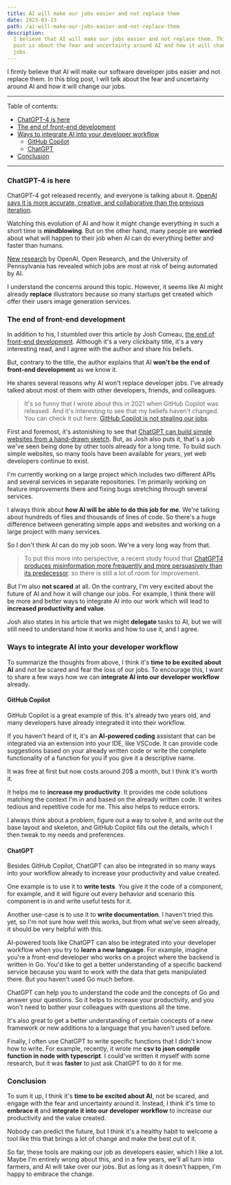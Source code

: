 ```yaml
---
title: AI will make our jobs easier and not replace them
date: 2023-03-23
path: /ai-will-make-our-jobs-easier-and-not-replace-them
description:
  I believe that AI will make our jobs easier and not replace them. This blog
  post is about the fear and uncertainty around AI and how it will change our
  jobs.
---
```


I firmly believe that AI will make our software developer jobs easier and not
replace them. In this blog post, I will talk about the fear and uncertainty
around AI and how it will change our jobs.

---

Table of contents:

- [ChatGPT-4 is here](#chatgpt-4-is-here)
- [The end of front-end development](#the-end-of-front-end-development)
- [Ways to integrate AI into your developer workflow](#ways-to-integrate-ai-into-your-developer-workflow)
  - [GitHub Copilot](#github-copilot)
  - [ChatGPT](#chatgpt)
- [Conclusion](#conclusion)

---

### ChatGPT-4 is here <a id="chatgpt-4-is-here"></a>

ChatGPT-4 got released recently, and everyone is talking about it.
[OpenAI says it is more accurate, creative, and collaborative than the previous iteration](https://openai.com/product/gpt-4).

Watching this evolution of AI and how it might change everything in such a short
time is **mindblowing**. But on the other hand, many people are **worried**
about what will happen to their job when AI can do everything better and faster
than humans.

[New research](https://arxiv.org/pdf/2303.10130.pdf) by OpenAI, Open Research,
and the University of Pennsylvania has revealed which jobs are most at risk of
being automated by AI.

I understand the concerns around this topic. However, it seems like AI might
already **replace** illustrators because so many startups get created which
offer their users image generation services.

### The end of front-end development <a id="the-end-of-front-end-development"></a>

In addition to his, I stumbled over this article by Josh Comeau,
[the end of front-end development](https://www.joshwcomeau.com/blog/the-end-of-frontend-development/).
Although it's a very clickbaity title, it's a very interesting read, and I agree
with the author and share his beliefs.

But, contrary to the title, the author explains that AI **won't be the end of
front-end development** as we know it.

He shares several reasons why AI won't replace developer jobs. I've already
talked about most of them with other developers, friends, and colleagues.

> It's so funny that I wrote about this in 2021 when GitHub Copilot was
> released. And it's interesting to see that my beliefs haven't changed. You can
> check it out here:
> [GitHub Copilot is not stealing our jobs](/blog/github-copilot-is-not-stealing-our-jobs).

First and foremost, it's astonishing to see that
[ChatGPT can build simple websites from a hand-drawn sketch](https://twitter.com/rowancheung/status/1635744529587359756).
But, as Josh also puts it, that's a job we've seen being done by other tools
already for a long time. To build such simple websites, so many tools have been
available for years, yet web developers continue to exist.

I'm currently working on a large project which includes two different APIs and
several services in separate repositories. I'm primarily working on feature
improvements there and fixing bugs stretching through several services.

I always think about **how AI will be able to do this job for me**. We're
talking about hundreds of files and thousands of lines of code. So there's a
huge difference between generating simple apps and websites and working on a
large project with many services.

So I don't think AI can do my job soon. We're a very long way from that.

> To put this more into perspective, a recent study found that
> [ChatGPT4 produces misinformation more frequently and more persuasively than its predecessor](https://www.newsguardtech.com/misinformation-monitor/march-2023/).
> so there is still a lot of room for improvement.

But I'm also **not scared** at all. On the contrary, I'm very excited about the
future of AI and how it will change our jobs. For example, I think there will be
more and better ways to integrate AI into our work which will lead to
**increased productivity and value**.

Josh also states in his article that we might **delegate** tasks to AI, but we
will still need to understand how it works and how to use it, and I agree.

### Ways to integrate AI into your developer workflow <a id="ways-to-integrate-ai-into-your-developer-workflow"></a>

To summarize the thoughts from above, I think it's **time to be excited about
AI** and not be scared and fear the loss of our jobs. To encourage this, I want
to share a few ways how we can **integrate AI into our developer workflow**
already.

#### GitHub Copilot <a id="github-copilot"></a>

GitHub Copilot is a great example of this. It's already two years old, and many
developers have already integrated it into their workflow.

If you haven't heard of it, it's an **AI-powered coding** assistant that can be
integrated via an extension into your IDE, like VSCode. It can provide code
suggestions based on your already written code or write the complete
functionality of a function for you if you give it a descriptive name.

It was free at first but now costs around 20$ a month, but I think it's worth
it.

It helps me to **increase my productivity**. It provides me code solutions
matching the context I'm in and based on the already written code. It writes
tedious and repetitive code for me. This also helps to reduce errors.

I always think about a problem, figure out a way to solve it, and write out the
base layout and skeleton, and GitHub Copilot fills out the details, which I then
tweak to my needs and preferences.

#### ChatGPT <a id="chatgpt"></a>

Besides GitHub Copilot, ChatGPT can also be integrated in so many ways into your
workflow already to increase your productivity and value created.

One example is to use it to **write tests**. You give it the code of a
component, for example, and it will figure out every behavior and scenario this
component is in and write useful tests for it.

Another use-case is to use it to **write documentation**. I haven't tried this
yet, so I'm not sure how well this works, but from what we've seen already, it
should be very helpful with this.

AI-powered tools like ChatGPT can also be integrated into your developer
workflow when you try to **learn a new language**. For example, imagine you're a
front-end developer who works on a project where the backend is written in Go.
You'd like to get a better understanding of a specific backend service because
you want to work with the data that gets manipulated there. But you haven't used
Go much before.

ChatGPT can help you to understand the code and the concepts of Go and answer
your questions. So it helps to increase your productivity, and you won't need to
bother your colleagues with questions all the time.

It's also great to get a better understanding of certain concepts of a new
framework or new additions to a language that you haven't used before.

Finally, I often use ChatGPT to write specific functions that I didn't know how
to write. For example, recently, it wrote me **csv to json compile function in
node with typescript**. I could've written it myself with some research, but it
was **faster** to just ask ChatGPT to do it for me.

### Conclusion <a id="conclusion"></a>

To sum it up, I think it's **time to be excited about AI**, not be scared, and
engage with the fear and uncertainty around it. Instead, I think it's time to
**embrace it** and **integrate it into our developer workflow** to increase our
productivity and the value created.

Nobody can predict the future, but I think it's a healthy habit to welcome a
tool like this that brings a lot of change and make the best out of it.

So far, these tools are making our job as developers easier, which I like a lot.
Maybe I'm entirely wrong about this, and in a few years, we'll all turn into
farmers, and AI will take over our jobs. But as long as it doesn't happen, I'm
happy to embrace the change.

